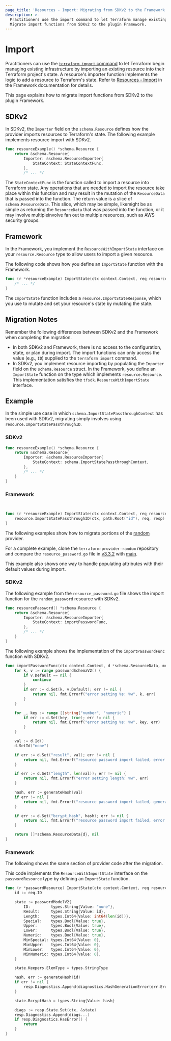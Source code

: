 ```yaml
---
page_title: 'Resources - Import: Migrating from SDKv2 to the Framework'
description: >-
  Practitioners use the import command to let Terraform manage existing infrastructure resources.
  Migrate import functions from SDKv2 to the plugin Framework.
---
```


# Import

Practitioners can use the [`terraform import` command](https://www.terraform.io/cli/commands/import) to let Terraform
begin managing existing infrastructure by importing an existing resource into their Terraform project's state. A
resource's importer function implements the logic to add a resource to Terraform's state. Refer to
[Resources - Import](/plugin/framework/resources/import) in the Framework documentation for details.

This page explains how to migrate import functions from SDKv2 to the plugin Framework.

## SDKv2

In SDKv2, the `Importer` field on the `schema.Resource` defines how the provider imports resources to Terraform's
state. The following example implements resource import with SDKv2.

```go
func resourceExample() *schema.Resource {
    return &schema.Resource{
        Importer: &schema.ResourceImporter{
            StateContext: StateContextFunc,
        },
        /* ... */
```

The `StateContextFunc` is the function called to import a resource into Terraform state. Any operations that
are needed to import the resource take place within this function and may result in the mutation of the `ResourceData`
that is passed into the function. The return value is a slice of `schema.ResourceData`. This slice, which may be simple, likemight be as simple as returning the `ResourceData` that was passed into the function, or it may involve multipleinvolve fan out to multiple resources, such as AWS security groups.

## Framework

In the Framework, you implement the `ResourceWithImportState` interface on your `resource.Resource` type to allow
users to import a given resource.

The following code shows how you define an `ImportState` function with the Framework.

```go
func (r *resourceExample) ImportState(ctx context.Context, req resource.ImportStateRequest, resp *resource.ImportStateResponse) {
    /* ... */
}
```

The `ImportState` function includes a `resource.ImportStateResponse`, which you use to mutate and set your resource's
state by mutating the state.

## Migration Notes

Remember the following differences between SDKv2 and the Framework when completing the migration.

- In both SDKv2 and Framework, there is no access to the configuration, state, or plan during import. The import
functions can only access the value (e.g., `ID`) supplied to the `terraform import` command.
- In SDKv2, you implement resource importing by populating the `Importer` field on the `schema.Resource` struct. In the
Framework, you define an `ImportState` function on the type which implements `resource.Resource`. This implementation
satisfies the `tfsdk.ResourceWithImportState` interface.

## Example

In the simple use case in which `schema.ImportStatePassthroughContext` has been used with SDKv2, migrating simply
involves using `resource.ImportStatePassthroughID`.

### SDKv2

```go
func resourceExample() *schema.Resource {
    return &schema.Resource{
        Importer: &schema.ResourceImporter{
			StateContext: schema.ImportStatePassthroughContext,
        },
        /* ... */
    }
}
```

### Framework

```go


func (r *resourceExample) ImportState(ctx context.Context, req resource.ImportStateRequest, resp *resource.ImportStateResponse) {
	resource.ImportStatePassthroughID(ctx, path.Root("id"), req, resp)
}
```

The following examples show how to migrate portions of the
[random](https://github.com/hashicorp/terraform-provider-random) provider.

For a complete example, clone the
`terraform-provider-random` repository and compare the `resource_password.go` file in
[v3.3.2](https://github.com/hashicorp/terraform-provider-random/blob/v3.3.2/internal/provider/resource_password.go)
with [main](https://github.com/hashicorp/terraform-provider-random/blob/main/internal/provider/resource_password.go).

This example also shows one way to handle populating attributes with their default values during import.

### SDKv2

The following example from the `resource_password.go` file shows the import function for the `random_password` resource
with SDKv2.

```go
func resourcePassword() *schema.Resource {
    return &schema.Resource{
        Importer: &schema.ResourceImporter{
            StateContext: importPasswordFunc,
        },
        /* ... */
    }
}
```

The following example shows the implementation of the `importPasswordFunc` function with SDKv2.

```go
func importPasswordFunc(ctx context.Context, d *schema.ResourceData, meta interface{}) ([]*schema.ResourceData, error) {
    for k, v := range passwordSchemaV2() {
        if v.Default == nil {
            continue
        }
        if err := d.Set(k, v.Default); err != nil {
            return nil, fmt.Errorf("error setting %s: %w", k, err)
        }
    }

    for _, key := range []string{"number", "numeric"} {
        if err := d.Set(key, true); err != nil {
            return nil, fmt.Errorf("error setting %s: %w", key, err)
        }
    }

    val := d.Id()
    d.SetId("none")

    if err := d.Set("result", val); err != nil {
        return nil, fmt.Errorf("resource password import failed, error setting result: %w", err)
    }

    if err := d.Set("length", len(val)); err != nil {
        return nil, fmt.Errorf("error setting length: %w", err)
    }

    hash, err := generateHash(val)
    if err != nil {
        return nil, fmt.Errorf("resource password import failed, generate hash error: %w", err)
    }

    if err := d.Set("bcrypt_hash", hash); err != nil {
        return nil, fmt.Errorf("resource password import failed, error setting bcrypt_hash: %w", err)
    }

    return []*schema.ResourceData{d}, nil
}
```

### Framework
The following shows the same section of provider code after the migration.

This code implements the `ResourceWithImportState` interface on the `passwordResource` type by defining an `ImportState`
function.

```go
func (r *passwordResource) ImportState(ctx context.Context, req resource.ImportStateRequest, resp *resource.ImportStateResponse) {
    id := req.ID

    state := passwordModelV2{
        ID:         types.String{Value: "none"},
        Result:     types.String{Value: id},
        Length:     types.Int64{Value: int64(len(id))},
        Special:    types.Bool{Value: true},
        Upper:      types.Bool{Value: true},
        Lower:      types.Bool{Value: true},
        Numeric:    types.Bool{Value: true},
        MinSpecial: types.Int64{Value: 0},
        MinUpper:   types.Int64{Value: 0},
        MinLower:   types.Int64{Value: 0},
        MinNumeric: types.Int64{Value: 0},
    }

    state.Keepers.ElemType = types.StringType

    hash, err := generateHash(id)
    if err != nil {
        resp.Diagnostics.Append(diagnostics.HashGenerationError(err.Error())...)
    }

    state.BcryptHash = types.String{Value: hash}

    diags := resp.State.Set(ctx, &state)
    resp.Diagnostics.Append(diags...)
    if resp.Diagnostics.HasError() {
        return
    }
}
```

